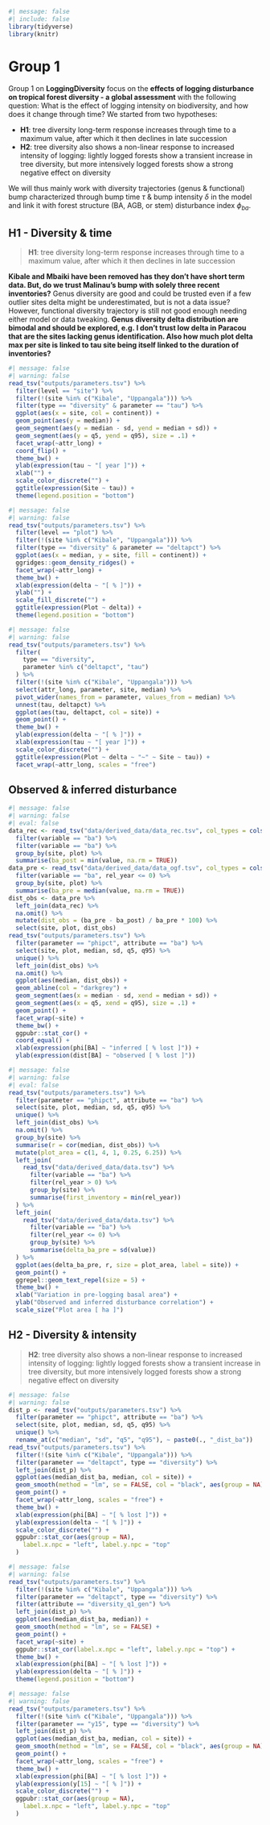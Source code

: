 ```r
#| message: false
#| include: false
library(tidyverse)
library(knitr)
```

# Group 1 {.unnumbered}

Group 1 on **LoggingDiversity** focus on the **effects of logging disturbance on tropical forest diversity - a global assessment** with the following question: What is the effect of logging intensity on biodiversity, and how does it change through time? We started from two hypotheses:

-   **H1**: tree diversity long-term response increases through time to a maximum value, after which it then declines in late succession
-   **H2**: tree diversity also shows a non-linear response to increased intensity of logging: lightly logged forests show a transient increase in tree diversity, but more intensively logged forests show a strong negative effect on diversity

We will thus mainly work with diversity trajectories (genus & functional) bump characterized through bump time $\tau$ & bump intensity $\delta$ in the model and link it with forest structure (BA, AGB, or stem) disturbance index $\phi_{ba}$.

## H1 - Diversity & time

> **H1**: tree diversity long-term response increases through time to a maximum value, after which it then declines in late succession

**Kibale and Mbaiki have been removed has they don't have short term data. But, do we trust Malinau's bump with solely three recent inventories?** Genus diversity are good and could be trusted even if a few outlier sites delta might be underestimated, but is not a data issue? However, functional diversity trajectory is still not good enough needing either model or data tweaking. **Genus diversity delta distribution are bimodal and should be explored, e.g. I don't trust low delta in Paracou that are the sites lacking genus identification. Also how much plot delta max per site is linked to tau site being itself linked to the duration of inventories?**

```r
#| message: false
#| warning: false
read_tsv("outputs/parameters.tsv") %>%
  filter(level == "site") %>%
  filter(!(site %in% c("Kibale", "Uppangala"))) %>%
  filter(type == "diversity" & parameter == "tau") %>%
  ggplot(aes(x = site, col = continent)) +
  geom_point(aes(y = median)) +
  geom_segment(aes(y = median - sd, yend = median + sd)) +
  geom_segment(aes(y = q5, yend = q95), size = .1) +
  facet_wrap(~attr_long) +
  coord_flip() +
  theme_bw() +
  ylab(expression(tau ~ "[ year ]")) +
  xlab("") +
  scale_color_discrete("") +
  ggtitle(expression(Site ~ tau)) +
  theme(legend.position = "bottom")
```

```r
#| message: false
#| warning: false
read_tsv("outputs/parameters.tsv") %>%
  filter(level == "plot") %>%
  filter(!(site %in% c("Kibale", "Uppangala"))) %>%
  filter(type == "diversity" & parameter == "deltapct") %>%
  ggplot(aes(x = median, y = site, fill = continent)) +
  ggridges::geom_density_ridges() +
  facet_wrap(~attr_long) +
  theme_bw() +
  xlab(expression(delta ~ "[ % ]")) +
  ylab("") +
  scale_fill_discrete("") +
  ggtitle(expression(Plot ~ delta)) +
  theme(legend.position = "bottom")
```

```r
#| message: false
#| warning: false
read_tsv("outputs/parameters.tsv") %>%
  filter(
    type == "diversity",
    parameter %in% c("deltapct", "tau")
  ) %>%
  filter(!(site %in% c("Kibale", "Uppangala"))) %>%
  select(attr_long, parameter, site, median) %>%
  pivot_wider(names_from = parameter, values_from = median) %>%
  unnest(tau, deltapct) %>%
  ggplot(aes(tau, deltapct, col = site)) +
  geom_point() +
  theme_bw() +
  ylab(expression(delta ~ "[ % ]")) +
  xlab(expression(tau ~ "[ year ]")) +
  scale_color_discrete("") +
  ggtitle(expression(Plot ~ delta ~ "~" ~ Site ~ tau)) +
  facet_wrap(~attr_long, scales = "free")
```

## Observed & inferred disturbance

```r
#| message: false
#| warning: false
#| eval: false
data_rec <- read_tsv("data/derived_data/data_rec.tsv", col_types = cols()) %>%
  filter(variable == "ba") %>%
  filter(variable == "ba") %>%
  group_by(site, plot) %>%
  summarise(ba_post = min(value, na.rm = TRUE))
data_pre <- read_tsv("data/derived_data/data_ogf.tsv", col_types = cols()) %>%
  filter(variable == "ba", rel_year <= 0) %>%
  group_by(site, plot) %>%
  summarise(ba_pre = median(value, na.rm = TRUE))
dist_obs <- data_pre %>%
  left_join(data_rec) %>%
  na.omit() %>%
  mutate(dist_obs = (ba_pre - ba_post) / ba_pre * 100) %>%
  select(site, plot, dist_obs)
read_tsv("outputs/parameters.tsv") %>%
  filter(parameter == "phipct", attribute == "ba") %>%
  select(site, plot, median, sd, q5, q95) %>%
  unique() %>%
  left_join(dist_obs) %>%
  na.omit() %>%
  ggplot(aes(median, dist_obs)) +
  geom_abline(col = "darkgrey") +
  geom_segment(aes(x = median - sd, xend = median + sd)) +
  geom_segment(aes(x = q5, xend = q95), size = .1) +
  geom_point() +
  facet_wrap(~site) +
  theme_bw() +
  ggpubr::stat_cor() +
  coord_equal() +
  xlab(expression(phi[BA] ~ "inferred [ % lost ]")) +
  ylab(expression(dist[BA] ~ "observed [ % lost ]"))
```

```r
#| message: false
#| warning: false
#| eval: false
read_tsv("outputs/parameters.tsv") %>%
  filter(parameter == "phipct", attribute == "ba") %>%
  select(site, plot, median, sd, q5, q95) %>%
  unique() %>%
  left_join(dist_obs) %>%
  na.omit() %>%
  group_by(site) %>%
  summarise(r = cor(median, dist_obs)) %>%
  mutate(plot_area = c(1, 4, 1, 0.25, 6.25)) %>%
  left_join(
    read_tsv("data/derived_data/data.tsv") %>%
      filter(variable == "ba") %>%
      filter(rel_year > 0) %>%
      group_by(site) %>%
      summarise(first_inventory = min(rel_year))
  ) %>%
  left_join(
    read_tsv("data/derived_data/data.tsv") %>%
      filter(variable == "ba") %>%
      filter(rel_year <= 0) %>%
      group_by(site) %>%
      summarise(delta_ba_pre = sd(value))
  ) %>%
  ggplot(aes(delta_ba_pre, r, size = plot_area, label = site)) +
  geom_point() +
  ggrepel::geom_text_repel(size = 5) +
  theme_bw() +
  xlab("Variation in pre-logging basal area") +
  ylab("Observed and inferred disturbance correlation") +
  scale_size("Plot area [ ha ]")
```

## H2 - Diversity & intensity

> **H2**: tree diversity also shows a non-linear response to increased intensity of logging: lightly logged forests show a transient increase in tree diversity, but more intensively logged forests show a strong negative effect on diversity

```r
#| message: false
#| warning: false
dist_p <- read_tsv("outputs/parameters.tsv") %>%
  filter(parameter == "phipct", attribute == "ba") %>%
  select(site, plot, median, sd, q5, q95) %>%
  unique() %>%
  rename_at(c("median", "sd", "q5", "q95"), ~ paste0(., "_dist_ba"))
read_tsv("outputs/parameters.tsv") %>%
  filter(!(site %in% c("Kibale", "Uppangala"))) %>%
  filter(parameter == "deltapct", type == "diversity") %>%
  left_join(dist_p) %>%
  ggplot(aes(median_dist_ba, median, col = site)) +
  geom_smooth(method = "lm", se = FALSE, col = "black", aes(group = NA)) +
  geom_point() +
  facet_wrap(~attr_long, scales = "free") +
  theme_bw() +
  xlab(expression(phi[BA] ~ "[ % lost ]")) +
  ylab(expression(delta ~ "[ % ]")) +
  scale_color_discrete("") +
  ggpubr::stat_cor(aes(group = NA),
    label.x.npc = "left", label.y.npc = "top"
  )
```

```r
#| message: false
#| warning: false
read_tsv("outputs/parameters.tsv") %>%
  filter(!(site %in% c("Kibale", "Uppangala"))) %>%
  filter(parameter == "deltapct", type == "diversity") %>%
  filter(attribute == "diversity_q1_gen") %>%
  left_join(dist_p) %>%
  ggplot(aes(median_dist_ba, median)) +
  geom_smooth(method = "lm", se = FALSE) +
  geom_point() +
  facet_wrap(~site) +
  ggpubr::stat_cor(label.x.npc = "left", label.y.npc = "top") +
  theme_bw() +
  xlab(expression(phi[BA] ~ "[ % lost ]")) +
  ylab(expression(delta ~ "[ % ]")) +
  theme(legend.position = "bottom")
```

```r
#| message: false
#| warning: false
read_tsv("outputs/parameters.tsv") %>%
  filter(!(site %in% c("Kibale", "Uppangala"))) %>%
  filter(parameter == "y15", type == "diversity") %>%
  left_join(dist_p) %>%
  ggplot(aes(median_dist_ba, median, col = site)) +
  geom_smooth(method = "lm", se = FALSE, col = "black", aes(group = NA)) +
  geom_point() +
  facet_wrap(~attr_long, scales = "free") +
  theme_bw() +
  xlab(expression(phi[BA] ~ "[ % lost ]")) +
  ylab(expression(y[15] ~ "[ % ]")) +
  scale_color_discrete("") +
  ggpubr::stat_cor(aes(group = NA),
    label.x.npc = "left", label.y.npc = "top"
  )
```
